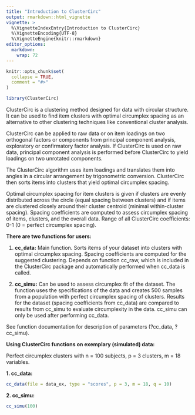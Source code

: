 ```yaml
---
title: "Introduction to ClusterCirc"
output: rmarkdown::html_vignette
vignette: >
  %\VignetteIndexEntry{Introduction to ClusterCirc}
  %\VignetteEncoding{UTF-8}
  %\VignetteEngine{knitr::rmarkdown}
editor_options: 
  markdown: 
    wrap: 72
---
```


```r
knitr::opts_chunk$set(
  collapse = TRUE,
  comment = "#>"
)
```

```r
library(ClusterCirc)
```

ClusterCirc is a clustering method designed for data with circular
structure. It can be used to find item clusters with optimal circumplex
spacing as an alternative to other clustering techniques like
conventional cluster analysis.

ClusterCirc can be applied to raw data or on item loadings on two
orthogonal factors or components from principal component analysis,
exploratory or confirmatory factor analysis. If ClusterCirc is used on
raw data, principal component analysis is performed before ClusterCirc
to yield loadings on two unrotated components.

The ClusterCirc algorithm uses item loadings and translates them into
angles in a circular arrangement by trigonometric conversion.
ClusterCirc then sorts items into clusters that yield optimal circumplex
spacing.

Optimal circumplex spacing for item clusters is given if clusters are
evenly distributed across the circle (equal spacing between clusters)
and if items are clustered closely around their cluster centroid
(minimal within-cluster spacing). Spacing coefficients are computed to
assess circumplex spacing of items, clusters, and the overall data.
Range of all ClusterCirc coefficients: 0-1 (0 = perfect circumplex
spacing).

**There are two functions for users:**

1.  **cc_data:** Main function. Sorts items of your dataset into
    clusters with optimal circumplex spacing. Spacing coefficients are
    computed for the suggested clustering. Depends on function cc_raw,
    which is included in the ClusterCirc package and automatically
    performed when cc_data is called.

2.  **cc_simu:** Can be used to assess circumplex fit of the dataset.
    The function uses the specifications of the data and creates 500
    samples from a population with perfect circumplex spacing of
    clusters. Results for the dataset (spacing coefficients from
    cc_data) are compared to results from cc_simu to evaluate
    circumplexity in the data. cc_simu can only be used after performing
    cc_data.

See function documentation for description of parameters (?cc_data, ?cc_simu).

**Using ClusterCirc functions on exemplary (simulated) data:**

Perfect circumplex clusters with n = 100 subjects, p = 3 clusters, m =
18 variables.

**1. cc_data:**

```r
cc_data(file = data_ex, type = "scores", p = 3, m = 18, q = 10)
```

**2. cc_simu:**

```r
cc_simu(100)
```
